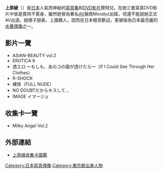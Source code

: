 {{BLP unsourced|time=2020-05-01T01:23:56+00:00}}
{{notability unreferenced|time=2020-04-30}}
{{藝人
| 類型     = 模特兒
| 職業     = 模特兒
| 出生日期 = {{birth date and age|1985|2|14}}
| 出身地   = {{JPN}}[[東京都|東京都]]
| 宗教信仰 = 
| 活躍年代 = 
| imdb    =  
}}
{{Japanese|japanese=上原綾|kana=うえはら りょう|romaji=Uehara Ryo}}

'''上原綾'''（{{bd|1985年|2月14日|catIdx=U}}）是[[日本|日本]]人氣而神秘的[[寫真集|寫真集]]和[[DVD|DVD]][[视频|影片]]模特兒。在她三套寫真DVD影片中皆是賣肉不賣身，雖然她曾為著名[[AV|AV]]廠商Moodyz出碟，但還不能說她正式AV出道。她樣子甜美，上圍驕人，因而在日本極受歡迎，更被喻為日本最亮麗的[[水著偶像|水著偶像]]之一。

== 影片一覽 ==
* ASIAN-BEAUTY vol.2
* EROTICA 9
* 透エロ ～もしも、あのコの服が透けたら～（If I Could See Through Her Clothes）
* R-SHOCK
* 裸体（FULL NUDE）
* NO DOUBTだからキスして…
* IMAGE イマージュ

== 收集卡一覽 ==
* Milky Angel Vol.2

== 外部連結 ==
* [http://www.milkyangels.com/hobby_info.php?page=0&search=%E4%B8%8A%E5%8E%9F%E7%B6%BE 上原綾收集卡圖鑑] {{Wayback|url=http://www.milkyangels.com/hobby_info.php?page=0&search=%E4%B8%8A%E5%8E%9F%E7%B6%BE |date=20131020103126 }}

{{DEFAULTSORT:Uehara Ryou}}
[[Category:日本寫真偶像|Category:日本寫真偶像]]
[[Category:東京都出身人物|Category:東京都出身人物]]